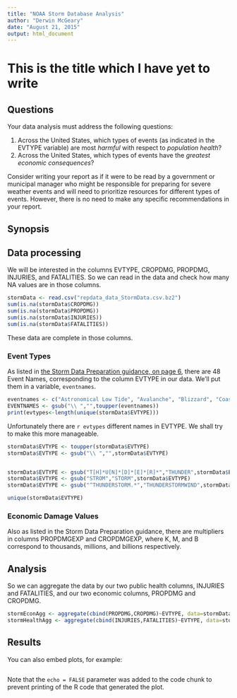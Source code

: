```yaml
---
title: "NOAA Storm Database Analysis"
author: "Derwin McGeary"
date: "August 21, 2015"
output: html_document
---
```


# This is the title which I have yet to write

## Questions

Your data analysis must address the following questions:

1. Across the United States, which types of events (as indicated in the EVTYPE variable) are most *harmful* with respect to *population health*?
1. Across the United States, which types of events have the *greatest economic consequences*?

Consider writing your report as if it were to be read by a government or municipal manager who might be responsible for preparing for severe weather events and will need to prioritize resources for different types of events. However, there is no need to make any specific recommendations in your report.

## Synopsis

## Data processing

We will be interested in the columns EVTYPE, CROPDMG, PROPDMG, INJURIES, and FATALITIES. So we can read in the data and check how many NA values are in those columns.

```r
stormData <- read.csv("repdata_data_StormData.csv.bz2")
sum(is.na(stormData$CROPDMG))
sum(is.na(stormData$PROPDMG))
sum(is.na(stormData$INJURIES))
sum(is.na(stormData$FATALITIES))

```

These data are complete in those columns.

### Event Types
As listed in [the Storm Data Preparation guidance, on page 6](https://d396qusza40orc.cloudfront.net/repdata%2Fpeer2_doc%2Fpd01016005curr.pdf), there are 48 Event Names, corresponding to the column EVTYPE in our data. We'll put them in a variable, `eventnames`.
```r
eventnames <- c("Astronomical Low Tide", "Avalanche", "Blizzard", "Coastal Flood", "Cold/Wind Chill", "Debris Flow", "Dense Fog", "Dense Smoke", "Drought", "Dust Devil", "Dust Storm", "Excessive Heat", "Extreme Cold/Wind Chill", "Flash Flood", "Flood", "Frost/Freeze", "Funnel Cloud", "Freezing Fog", "Hail", "Heat", "Heavy Rain", "Heavy Snow", "High Surf", "High Wind", "Hurricane (Typhoon)", "Ice Storm", "Lake-Effect Snow", "Lakeshore Flood", "Lightning", "Marine Hail", "Marine High Wind", "Marine Strong Wind", "Marine Thunderstorm Wind", "Rip Current", "Seiche", "Sleet", "Storm Surge/Tide", "Strong Wind", "Thunderstorm Wind", "Tornado", "Tropical Depression", "Tropical Storm", "Tsunami", "Volcanic Ash", "Waterspout", "Wildfire", "Winter Storm", "Winter Weather")
EVENTNAMES <- gsub("\\ ","",toupper(eventnames))
print(evtypes<-length(unique(stormData$EVTYPE)))
```
Unfortunately there are `r evtypes` different names in EVTYPE. We shall try to make this more manageable.

```r
stormData$EVTYPE <- toupper(stormData$EVTYPE)
stormData$EVTYPE <- gsub("\\ ","",stormData$EVTYPE)


stormData$EVTYPE <- gsub("T[H]*U[N]*[D]*[E]*[R]*","THUNDER",stormData$EVTYPE)
stormData$EVTYPE <- gsub("STROM","STORM",stormData$EVTYPE)
stormData$EVTYPE <- gsub("^THUNDERSTORM.*","THUNDERSTORMWIND",stormData$EVTYPE)

unique(stormData$EVTYPE)
```


### Economic Damage Values
Also as listed in the Storm Data Preparation guidance, there are multipliers in columns PROPDMGEXP and CROPDMGEXP, where K, M, and B correspond to thousands, millions, and billions respectively.


## Analysis

So we can aggregate the data by our two public health columns, INJURIES and FATALITIES, and our two economic columns, PROPDMG and CROPDMG.

```r
stormEconAgg <- aggregate(cbind(PROPDMG,CROPDMG)~EVTYPE, data=stormData, FUN=sum)
stormHealthAgg <- aggregate(cbind(INJURIES,FATALITIES)~EVTYPE, data=stormData, FUN=sum)
```

## Results


You can also embed plots, for example:

```r

```

Note that the `echo = FALSE` parameter was added to the code chunk to prevent printing of the R code that generated the plot.
